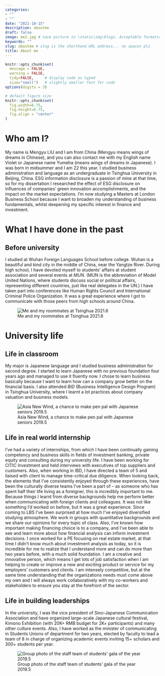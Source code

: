 ```yaml
---
categories:  
- ""
- ""
date: "2021-10-15"
description: aboutme
draft: false
image: me2.jpg # save picture in \static\img\blogs. Acceptable formats= jpg, jpeg, or png . Your iPhone pics wont work
keywords: ""
slug: aboutme # slug is the shorthand URL address... no spaces plz
title: About me
---
```

  
```r
knitr::opts_chunk$set(
  message = FALSE, 
  warning = FALSE, 
  tidy=FALSE,     # display code as typed
  size="small")   # slightly smaller font for code
options(digits = 3)

# default figure size
knitr::opts_chunk$set(
  fig.width=6.75, 
  fig.height=6.75,
  fig.align = "center"
)
```

# Who am I?
My name is Mengyu LIU and I am from China (Mengyu means wings of dreams in Chinese), and you can also contact me with my English name Violet or Japanese name Yumeha (means wings of dreams in Japanese). I was born in midsummer and I am 22 this year.
I studied business administration and language as an undergraduate in Tsinghua University in Beijing, China. ESG information disclosure is a passion of mine at that time, so for my dissertation I researched the effect of ESG disclosure on influences of companies’ green innovation accomplishments, and the impact on the market expectations. I’m now studying a Masters at London Business School because I want to broaden my understanding of business fundamentals, whilst deepening my specific interest in finance and investment. 

# What I have done in the past
## Before university
I studied at Wuhan Foreign Languages School before college. Wuhan is a beautiful and kind city in the middle of China, near the Yangtze River. During high school, I have devoted myself to students’ affairs at student association and several events at *MUN*. (MUN is the abbreviation of Model United Nations, where students discuss social or political affairs, representing different countries, just like real delegates in the UN.) I have taken part into conferences like Human Rights Council and International Criminal Police Organization. It was a great experience	where I got to communicate with those peers from high schools around China.

![Me and my roommates at Tsinghua 2021.6](https://raw.githubusercontent.com/mengyuliu0531/photos/main/qinshi1.jpg)

# University life
## Life in classroom
My major is Japanese language and I studied business administration for second degree. I started to learn Japanese with no previous foundation four years ago and managed to use it fluently now. I chose to learn business basically because I want to learn how can a company grow better on the financial basis. I also attended *BID* (Business Intelligence Design Program) in Tsinghua University, where I learnt a lot practices about company valuation and business models.

![Asia New Wind, a chance to make pen pal with Japanese seniors 2019.5](https://raw.githubusercontent.com/mengyuliu0531/photos/main/yazhouxinfeng.JPG)

## Life in real world internship
I’ve had a variety of internships, from which I have been continually gaining competency and business skills in fields of investment banking, private equity and consulting during my university life. I have been working for CITIC Investment and held interviews with executives of top suppliers and customers. Also, when working in IBD, I have directed a team of 5 and liaised with client to manage time-critical due diligence. 
When looking back, the elements that I’ve consistently enjoyed through these experiences, have been the culturally diverse teams I’ve been a part of – as someone who has spent half their life living as a foreigner, this is incredibly important to me. Because things I learnt from diverse backgrounds help me perform better when communicating with foreign clients and colleagues. It was not like something I’d worked on before, but it was a great experience. 
Since coming to LBS I’ve been surprised at how much I've enjoyed diversified studying atmosphere. We work in groups with quantitative backgrounds and we share our opinions for every topic of class. Also, I've known how important making financing choice is to a company, and I've been able to see and learn more about how financial analysis can inform investment decisions. I once worked for a PE focusing on real estate market, at that time I didn’t know much about investment analysis as today, so it is incredible for me to realize that I understand more and can do more than two years before, with a much solid foundation. 
I am a creative and innovative person, which means I get lots of job satisfaction when I am helping to create or improve a new and exciting product or service for my employers’ customers and clients. I am intensely competitive, but at the same time understanding that the organizations needs must come above my own and I will always work collaboratively with my co-workers and stakeholders to ensure you stay at the forefront of the sector.

## Life in building leaderships
In the university, I was the vice president of Sino-Japanese Communication Association and have organized large-scale Japanese cultural festival, Kimono Exhibition (with 20K+ RMB budget for 2K+ participants) and many other culture events.
Also, I have worked as the  minister of communicating in Students Unions of department for two years, elected by faculty to lead a team of 8 in charge of organizing academic events inviting 15+ scholars and 300+ students per year.

![Group photo of the staff team of students' gala of the year 2019.5](https://raw.githubusercontent.com/mengyuliu0531/photos/main/xueshengjie.jpg)


